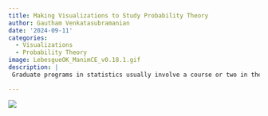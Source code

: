 ```yaml
---
title: Making Visualizations to Study Probability Theory
author: Gautham Venkatasubramanian
date: '2024-09-11'
categories:
  - Visualizations
  - Probability Theory
image: LebesgueOK_ManimCE_v0.18.1.gif
description: | 
 Graduate programs in statistics usually involve a course or two in the theory of probability to understand the structure and inner workings of common statistical methods. These classes introduce unfamiliar abstract topics and mathematical machinery like measure theory and fourier analysis, which need to be understood at least partially to make the connection to statistics. Is it possible to make graphic visualizations to obtain a partial understanding of these topics? In this talk, I present a few simple animations made using the manim library (used in the popular 3Blue1Brown videos), some of which had to be constructed during my attempt to study Probability Theory over the last year.

---
```


![](LebesgueOK_ManimCE_v0.18.1.gif)
